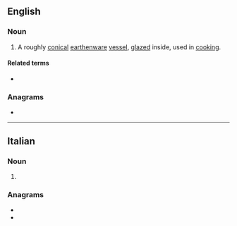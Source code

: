 ==English==
{{wikipedia}}

===Noun===
{{en-noun}}

# A roughly [[conical]] [[earthenware]] [[vessel]], [[glazed]] inside, used in [[cooking]].

====Related terms====
* {{l|en|cassoulet}}

===Anagrams===
* {{anagrams|en|a=aceloss|solaces}}

----

==Italian==

===Noun===
{{head|it|noun form|g=f}}

# {{plural of|it|cassola}}

===Anagrams===
* {{l|it|colasse}}
* {{l|it|locasse}}